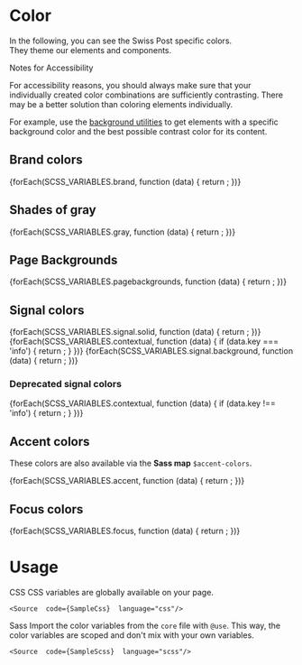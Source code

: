 
<Meta of={ColorStories} />

# Color

In the following, you can see the Swiss Post specific colors.<br/>
They theme our elements and components.

<PostAlert type="info">
<p slot="heading">Notes for Accessibility</p>
  <p>
  For accessibility reasons, you should always make sure that your individually created color combinations are
  sufficiently contrasting. There may be a better solution than coloring elements individually.

For example, use the [background utilities](/?path=/docs/60852fac-a861-4415-8276-bd38d68653bb--docs) to get elements
with a specific background color and the best possible contrast color for its content.
</p>

</PostAlert>

## Brand colors

<section className="color-swatch__section">
  {forEach(SCSS_VARIABLES.brand, function (data) {
    return <ColorSwatch key={data.key} name={data.key} color={data.value} />;
  })}
</section>

## Shades of gray

<section className="color-swatch__section">
  {forEach(SCSS_VARIABLES.gray, function (data) {
    return <ColorSwatch key={data.key} name={data.key} color={data.value} />;
  })}
</section>

## Page Backgrounds

<section className="color-swatch__section">
  {forEach(SCSS_VARIABLES.pagebackgrounds, function (data) {
    return <ColorSwatch key={data.key} name={data.key} color={data.value} noCSS />;
  })}
</section>

## Signal colors

<section className="color-swatch__section">
  {forEach(SCSS_VARIABLES.signal.solid, function (data) {
    return <ColorSwatch key={data.key} name={data.key} color={data.value} />;
  })}
  {forEach(SCSS_VARIABLES.contextual, function (data) {
    if (data.key === 'info') {
      return <ColorSwatch key={data.key} name={data.key} color={data.value} />;
    }
  })}
  {forEach(SCSS_VARIABLES.signal.background, function (data) {
    return <ColorSwatch key={data.key} name={data.key} color={data.value} />;
  })}
</section>

### Deprecated signal colors

<section className="color-swatch__section">
  {forEach(SCSS_VARIABLES.contextual, function (data) {
    if (data.key !== 'info') {
      return <ColorSwatch key={data.key} name={data.key} color={data.value} />;
    }
  })}
</section>

## Accent colors
These colors are also available via the **Sass map** `$accent-colors`.

<section className="color-swatch__section">
  {forEach(SCSS_VARIABLES.accent, function (data) {
    return <ColorSwatch key={data.key} name={data.key} color={data.value} />;
  })}
</section>

## Focus colors

<section className="color-swatch__section">
  {forEach(SCSS_VARIABLES.focus, function (data) {
    return <ColorSwatch key={data.key} name={data.key} color={data.value} noCSS />;
  })}
</section>

# Usage

<PostTabs>
  <PostTabHeader slot="tabs" panel="css">CSS</PostTabHeader>
  <PostTabPanel name="css">
    CSS variables are globally available on your page.

    <Source  code={SampleCss}  language="css"/>

  </PostTabPanel>

  <PostTabHeader slot="tabs" panel="sass">Sass</PostTabHeader>
  <PostTabPanel name="sass">
    Import the color variables from the `core` file with `@use`. This way, the color variables are scoped and don't mix with your own variables.

    <Source  code={SampleScss}  language="scss"/>

  </PostTabPanel>
</PostTabs>
